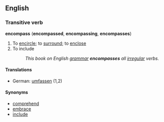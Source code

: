 ==English==
===Transitive verb===
'''encompass''' ('''encompassed''', '''encompassing''', '''encompasses''')
# To [[encircle]]; to [[surround]]; to [[enclose]]
# To include
#:''This book on English [[:w:grammar|grammar]] '''encompasses''' all [[irregular]] verbs.''
====Translations====
*German: [[umfassen]] (1,2)
==== Synonyms ====
*[[comprehend]]
*[[embrace]]
*[[include]]